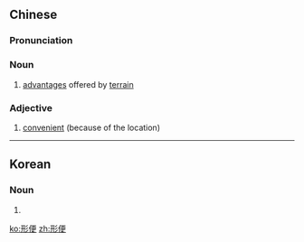 ==Chinese==
{{zh-forms}}

===Pronunciation===
{{zh-pron
|m=xíngbiàn
|cat=n,a
}}

===Noun===
{{zh-noun}}

# [[advantages]] offered by [[terrain]]

===Adjective===
{{zh-adj}}

# [[convenient]] (because of the location)

----

==Korean==
{{ko-hanjatab}}

===Noun===
{{ko-noun|hj|hangeul=형편}}

# {{hanja form of|형편|[[circumstances]], [[conditions]]}}

[[ko:形便]]
[[zh:形便]]